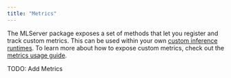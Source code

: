 ```yaml
---
title: "Metrics"
---
```


The MLServer package exposes a set of methods that let you register and track
custom metrics. This can be used within your own [custom inference runtimes](../../user-guide/custom).
To learn more about how to expose custom metrics, check out the [metrics usage guide](../../user-guide/metrics).

TODO: Add Metrics